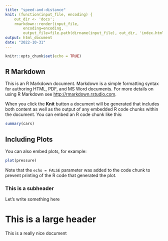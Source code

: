 ```yaml
---
title: "speed-and-distance"
knit: (function(input_file, encoding) {
    out_dir <- 'docs';
    rmarkdown::render(input_file,
        encoding=encoding,
        output_file=file.path(dirname(input_file), out_dir, 'index.html'))})
output: html_document
date: "2022-10-31"
---
```


```r
knitr::opts_chunk$set(echo = TRUE)
```

## R Markdown

This is an R Markdown document. Markdown is a simple formatting syntax for authoring HTML, PDF, and MS Word documents. For more details on using R Markdown see <http://rmarkdown.rstudio.com>.

When you click the **Knit** button a document will be generated that includes both content as well as the output of any embedded R code chunks within the document. You can embed an R code chunk like this:

```r
summary(cars)
```

## Including Plots

You can also embed plots, for example:

```r
plot(pressure)
```

Note that the `echo = FALSE` parameter was added to the code chunk to prevent printing of the R code that generated the plot.

### This is a subheader

Let's write something here

# This is a large header

This is a really nice document